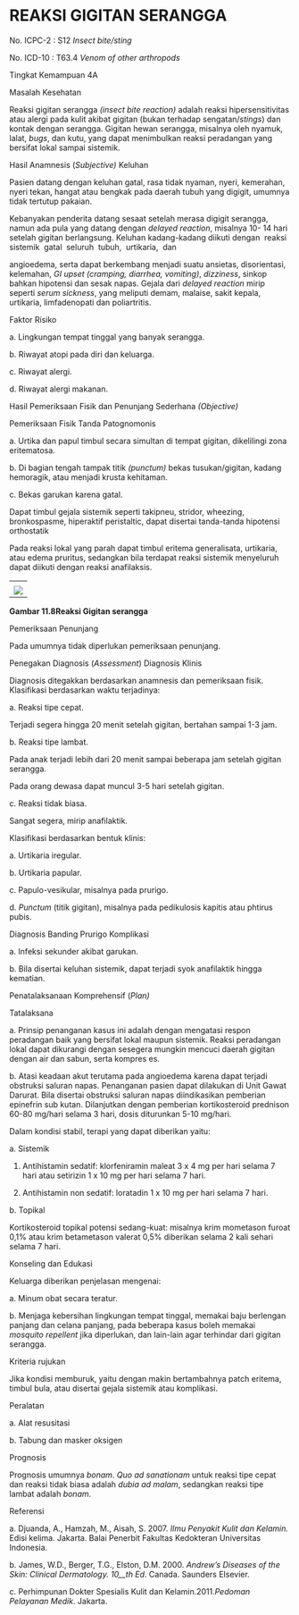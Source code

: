 # REAKSI GIGITAN SERANGGA

No. ICPC-2 : S12 _Insect bite/sting_

No. ICD-10 : T63.4 _Venom of other arthropods_

Tingkat Kemampuan 4A

Masalah Kesehatan

Reaksi gigitan serangga _(insect bite reaction)_ adalah reaksi hipersensitivitas atau alergi pada kulit akibat gigitan (bukan terhadap sengatan/_stings_) dan kontak dengan serangga. Gigitan hewan serangga, misalnya oleh nyamuk, lalat, _bugs_, dan kutu, yang dapat menimbulkan reaksi peradangan yang bersifat lokal sampai sistemik.

Hasil Anamnesis (_Subjective)_ Keluhan

Pasien datang dengan keluhan gatal, rasa tidak nyaman, nyeri, kemerahan, nyeri tekan, hangat atau bengkak pada daerah tubuh yang digigit, umumnya tidak tertutup pakaian.

Kebanyakan penderita datang sesaat setelah merasa digigit serangga, namun ada pula yang datang dengan _delayed reaction_, misalnya 10- 14 hari setelah gigitan berlangsung. Keluhan kadang-kadang diikuti dengan  reaksi  sistemik  gatal  seluruh  tubuh,  urtikaria,  dan

 

angioedema, serta dapat berkembang menjadi suatu ansietas, disorientasi, kelemahan, _GI upset (cramping, diarrhea, vomiting)_, _dizziness_, sinkop bahkan hipotensi dan sesak napas. Gejala dari _delayed reaction_ mirip seperti _serum sickness_, yang meliputi demam, malaise, sakit kepala, urtikaria, limfadenopati dan poliartritis.

Faktor Risiko

a. Lingkungan tempat tinggal yang banyak serangga.

b. Riwayat atopi pada diri dan keluarga.

c. Riwayat alergi.

d. Riwayat alergi makanan.

Hasil Pemeriksaan Fisik dan Penunjang Sederhana _(Objective)_

Pemeriksaan Fisik Tanda Patognomonis

a. Urtika dan papul timbul secara simultan di tempat gigitan, dikelilingi zona eritematosa.

b. Di bagian tengah tampak titik _(punctum)_ bekas tusukan/gigitan, kadang hemoragik, atau menjadi krusta kehitaman.

c. Bekas garukan karena gatal.

Dapat timbul gejala sistemik seperti takipneu, stridor, wheezing, bronkospasme, hiperaktif peristaltic, dapat disertai tanda-tanda hipotensi orthostatik

Pada reaksi lokal yang parah dapat timbul eritema generalisata, urtikaria, atau edema pruritus, sedangkan bila terdapat reaksi sistemik menyeluruh dapat diikuti dengan reaksi anafilaksis.

| |
| --- |
| |
| ![](/1186/image129.jpg) |

 

**Gambar 11.8Reaksi Gigitan serangga**

Pemeriksaan Penunjang

Pada umumnya tidak diperlukan pemeriksaan penunjang.

Penegakan Diagnosis (_Assessment_) Diagnosis Klinis

Diagnosis ditegakkan berdasarkan anamnesis dan pemeriksaan fisik. Klasifikasi berdasarkan waktu terjadinya:

a. Reaksi tipe cepat.

Terjadi segera hingga 20 menit setelah gigitan, bertahan sampai 1-3 jam.

b. Reaksi tipe lambat.

Pada anak terjadi lebih dari 20 menit sampai beberapa jam setelah gigitan serangga.

Pada orang dewasa dapat muncul 3-5 hari setelah gigitan.

c. Reaksi tidak biasa.

Sangat segera, mirip anafilaktik.

Klasifikasi berdasarkan bentuk klinis:

a. Urtikaria iregular.

b. Urtikaria papular.

c. Papulo-vesikular, misalnya pada prurigo.

d. _Punctum_ (titik gigitan), misalnya pada pedikulosis kapitis atau phtirus pubis.

Diagnosis Banding Prurigo Komplikasi

a. Infeksi sekunder akibat garukan.

b. Bila disertai keluhan sistemik, dapat terjadi syok anafilaktik hingga kematian.

Penatalaksanaan Komprehensif (_Plan)_

Tatalaksana

a. Prinsip penanganan kasus ini adalah dengan mengatasi respon peradangan baik yang bersifat lokal maupun sistemik. Reaksi peradangan lokal dapat dikurangi dengan sesegera mungkin mencuci daerah gigitan dengan air dan sabun, serta kompres es.

 

b. Atasi keadaan akut terutama pada angioedema karena dapat terjadi obstruksi saluran napas. Penanganan pasien dapat dilakukan di Unit Gawat Darurat. Bila disertai obstruksi saluran napas diindikasikan pemberian epinefrin sub kutan. Dilanjutkan dengan pemberian kortikosteroid prednison 60-80 mg/hari selama 3 hari, dosis diturunkan 5-10 mg/hari.

Dalam kondisi stabil, terapi yang dapat diberikan yaitu:

a. Sistemik

1) Antihistamin sedatif: klorfeniramin maleat 3 x 4 mg per hari selama 7 hari atau setirizin 1 x 10 mg per hari selama 7 hari.

2) Antihistamin non sedatif: loratadin 1 x 10 mg per hari selama 7 hari.

b. Topikal

Kortikosteroid topikal potensi sedang-kuat: misalnya krim mometason furoat 0,1% atau krim betametason valerat 0,5% diberikan selama 2 kali sehari selama 7 hari.

Konseling dan Edukasi

Keluarga diberikan penjelasan mengenai:

a. Minum obat secara teratur.

b. Menjaga kebersihan lingkungan tempat tinggal, memakai baju berlengan panjang dan celana panjang, pada beberapa kasus boleh memakai _mosquito repellent_ jika diperlukan, dan lain-lain agar terhindar dari gigitan serangga.

Kriteria rujukan

Jika kondisi memburuk, yaitu dengan makin bertambahnya patch eritema, timbul bula, atau disertai gejala sistemik atau komplikasi.

Peralatan

a. Alat resusitasi

b. Tabung dan masker oksigen

 

Prognosis

Prognosis umumnya _bonam_. _Quo ad sanationam_ untuk reaksi tipe cepat dan reaksi tidak biasa adalah _dubia ad malam_, sedangkan reaksi tipe lambat adalah _bonam_.

Referensi

a. Djuanda, A., Hamzah, M., Aisah, S. 2007. _Ilmu Penyakit Kulit dan Kelamin._ Edisi kelima. Jakarta. Balai Penerbit Fakultas Kedokteran Universitas Indonesia.

b. James, W.D., Berger, T.G., Elston, D.M. 2000. _Andrew’s Diseases of the Skin: Clinical Dermatology. 10__th_ _Ed_. Canada. Saunders Elsevier.

c. Perhimpunan Dokter Spesialis Kulit dan Kelamin.2011._Pedoman Pelayanan Medik_. Jakarta.
